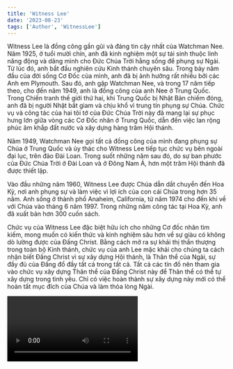 ```yaml
---
title: 'Witness Lee'
date: '2023-08-23'
tags: ['Author', 'WitnessLee']
---
```


<CustomImage
  src="https://raw.githubusercontent.com/ngodochanh/blogpostnext12/main/images/WitnessLee.jpg"
  alt="Witness Lee"
/>

Witness Lee là đồng công gần gũi và đáng tin cậy nhất của Watchman Nee. Năm 1925, ở tuổi mười chín, anh đã kinh nghiệm một sự tái sinh thuộc linh năng động và dâng mình cho Đức Chúa Trời hằng sống để phụng sự Ngài. Từ lúc đó, anh bắt đầu nghiên cứu Kinh thánh chuyên sâu. Trong bảy năm đầu của đời sống Cơ Đốc của mình, anh đã bị ảnh hưởng rất nhiều bởi các Anh em Plymouth. Sau đó, anh gặp Watchman Nee, và trong 17 năm tiếp theo, cho đến năm 1949, anh là đồng công của anh Nee ở Trung Quốc. Trong Chiến tranh thế giới thứ hai, khi Trung Quốc bị Nhật Bản chiếm đóng, anh đã bị người Nhật bắt giam và chịu khổ vì trung tín phụng sự Chúa. Chức vụ và công tác của hai tôi tớ của Đức Chúa Trời này đã mang lại sự phục hưng lớn giữa vòng các Cơ Đốc nhân ở Trung Quốc, dẫn đến việc lan rộng phúc âm khắp đất nước và xây dựng hàng trăm Hội thánh.

Năm 1949, Watchman Nee gọi tất cả đồng công của mình đang phụng sự Chúa ở Trung Quốc và ủy thác cho Witness Lee tiếp tục chức vụ bên ngoài đại lục, trên đảo Đài Loan. Trong suốt những năm sau đó, do sự ban phước của Đức Chúa Trời ở Đài Loan và ở Đông Nam Á, hơn một trăm Hội thánh đã được thiết lập.

Vào đầu những năm 1960, Witness Lee được Chúa dẫn dắt chuyển đến Hoa Kỳ, nơi anh phụng sự và làm việc vì lợi ích của con cái Chúa trong hơn 35 năm. Anh sống ở thành phố Anaheim, California, từ năm 1974 cho đến khi về với Chúa vào tháng 6 năm 1997. Trong những năm công tác tại Hoa Kỳ, anh đã xuất bản hơn 300 cuốn sách.

Chức vụ của Witness Lee đặc biệt hữu ích cho những Cơ đốc nhân tìm kiếm, mong muốn có kiến thức và kinh nghiệm sâu hơn về sự giàu có không dò lường được của Đấng Christ. Bằng cách mở ra sự khải thị thần thượng trong toàn bộ Kinh thánh, chức vụ của anh Lee mặc khải cho chúng ta cách nhận biết Đấng Christ vì sự xây dựng Hội thánh, là Thân thể của Ngài, sự đầy đủ của Đấng đổ đầy tất cả trong tất cả. Tất cả các tín đồ nên tham gia vào chức vụ xây dựng Thân thể của Đấng Christ này để Thân thể có thể tự xây dựng trong tình yêu. Chỉ có việc hoàn thành sự xây dựng này mới có thể hoàn tất mục đích của Chúa và làm thỏa lòng Ngài.

<Video id="Mwon3eNJ0ZQ" />
